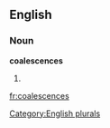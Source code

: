 
==English==

===Noun===
'''coalescences'''

# {{plural of|[[coalescence]]}}

[[Category:English plurals]]

[[fr:coalescences]]
